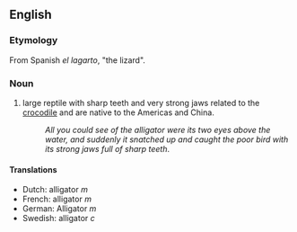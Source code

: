 ==English==
=== Etymology ===
From Spanish ''el lagarto'', "the lizard".

===Noun===
#large reptile with sharp teeth and very strong jaws related to the [[crocodile]] and are native to the Americas and China.
#:''All you could see of the alligator were its two eyes above the water, and suddenly it snatched up and caught the poor bird with its strong jaws full of sharp teeth''.

====Translations====
*Dutch: alligator ''m''
*French: alligator ''m''
*German: Alligator ''m''
*Swedish: alligator ''c''